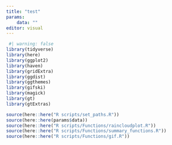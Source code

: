 ```yaml
---
title: "test"
params: 
    data: ""
editor: visual
---
```


```r
 #| warning: false 
library(tidyverse) 
library(here) 
library(ggplot2) 
library(haven) 
library(gridExtra) 
library(ggdist) 
library(ggthemes) 
library(gifski) 
library(magick) 
library(gt) 
library(gtExtras)

source(here::here("R scripts/set_paths.R")) 
source(here::here(params$data)) 
source(here::here("R scripts/Functions/raincloudplot.R")) 
source(here::here("R scripts/Functions/summary_functions.R")) 
source(here::here("R scripts/Functions/gif.R"))
```
